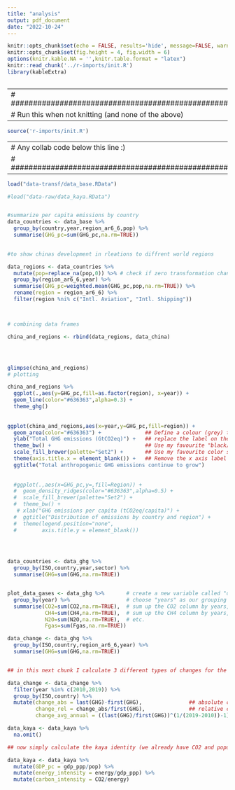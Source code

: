 ```yaml
---
title: "analysis"
output: pdf_document
date: "2022-10-24"
---
```


```r
knitr::opts_chunk$set(echo = FALSE, results='hide', message=FALSE, warning=FALSE)
knitr::opts_chunk$set(fig.height = 4, fig.width = 6)
options(knitr.kable.NA = '',knitr.table.format = "latex")
knitr::read_chunk('../r-imports/init.R')
library(kableExtra)
```

```r
```


---
# ##################################################
# Run this when not knitting (and none of the above)
---

```r
source('r-imports/init.R')
```

---
# Any collab code below this line :)
# ##################################################
---


```r
load("data-transf/data_base.RData")

#load("data-raw/data_kaya.RData")



```


```r

#summarize per capita emissions by country
data_countries <- data_base %>% 
  group_by(country,year,region_ar6_6,pop) %>% 
  summarise(GHG_pc=sum(GHG_pc,na.rm=TRUE))  
   

#to show chinas development in rleations to diffrent world regions

data_regions <- data_countries %>%
  mutate(pop=replace_na(pop,0)) %>% # check if zero transformation changes statitstics
  group_by(region_ar6_6,year) %>% 
  summarise(GHG_pc=weighted.mean(GHG_pc,pop,na.rm=TRUE)) %>% 
  rename(region = region_ar6_6) %>% 
  filter(region %ni% c("Intl. Aviation", "Intl. Shipping"))



# combining data frames

china_and_regions <- rbind(data_regions, data_china)




glimpse(china_and_regions)
# plotting

china_and_regions %>% 
  ggplot(.,aes(y=GHG_pc,fill=as.factor(region), x=year)) +
  geom_line(color="#636363",alpha=0.3) +
  theme_ghg()
  
  
ggplot(china_and_regions,aes(x=year,y=GHG_pc,fill=region)) +
  geom_area(color="#636363") +              ## Define a colour (grey) to outline each area 
  ylab("Total GHG emissions (GtCO2eq)") +   ## replace the label on the y axis
  theme_bw() +                              ## Use my favourite "black/white" theme 
  scale_fill_brewer(palette="Set2") +       ## Use my favourite color scale from https://colorbrewer2.org
  theme(axis.title.x = element_blank()) +   ## Remove the x axis label (years is obvious)
  ggtitle("Total anthropogenic GHG emissions continue to grow")  
  
  
  #ggplot(.,aes(x=GHG_pc,y=,fill=Region)) +
  #  geom_density_ridges(color="#636363",alpha=0.5) +
  #  scale_fill_brewer(palette="Set2") +
  #  theme_bw() +
   # xlab("GHG emissions per capita (tCO2eq/capita)") +
  #  ggtitle("Distribution of emissions by country and region") + 
  #  theme(legend.position="none",
  #        axis.title.y = element_blank())


  

```


```r
data_countries <- data_ghg %>% 
  group_by(ISO,country,year,sector) %>% 
  summarise(GHG=sum(GHG,na.rm=TRUE))



```


```r
plot_data_gases <- data_ghg %>%       # create a new variable called "data_gases", copied from "data_ghg"
  group_by(year) %>%                  # choose "years" as our grouping variable
  summarise(CO2=sum(CO2,na.rm=TRUE),  # sum up the CO2 column by years, ignoring any missing values
            CH4=sum(CH4,na.rm=TRUE),  # sum up the CH4 column by years, ...
            N2O=sum(N2O,na.rm=TRUE),  # etc.
            Fgas=sum(Fgas,na.rm=TRUE))

```


```r
data_change <- data_ghg %>% 
  group_by(ISO,country,region_ar6_6,year) %>% 
  summarise(GHG=sum(GHG,na.rm=TRUE))


## in this next chunk I calculate 3 different types of changes for the time period 2010-2019

data_change <- data_change %>% 
  filter(year %in% c(2010,2019)) %>% 
  group_by(ISO,country) %>% 
  mutate(change_abs = last(GHG)-first(GHG),               ## absolute change, or the difference in emissions between t2 and t1
         change_rel = change_abs/first(GHG),              ## relative change, or the ratio of absolute change to emissions in t1
         change_avg_annual = ((last(GHG)/first(GHG))^(1/(2019-2010))-1)) ## average annual change using the CGAR formula


```

```r
data_kaya <- data_kaya %>% 
  na.omit()

## now simply calculate the kaya identity (we already have CO2 and population)

data_kaya <- data_kaya %>% 
  mutate(GDP_pc = gdp_ppp/pop) %>% 
  mutate(energy_intensity = energy/gdp_ppp) %>% 
  mutate(carbon_intensity = CO2/energy)
```